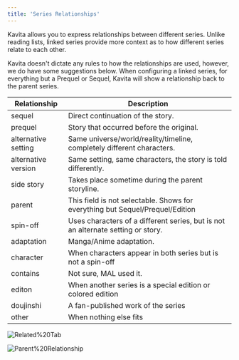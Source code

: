 ```yaml
---
title: 'Series Relationships'
---
```


Kavita allows you to express relationships between different series. Unlike reading lists, linked series provide more context as to how different series relate to each other.

Kavita doesn't dictate any rules to how the relationships are used, however, we do have some suggestions below. When configuring a linked series, for everything but a Prequel or Sequel, Kavita will show a relationship back to the parent series.


|Relationship | Description |  
|  ------ | ------ |
|sequel |         Direct continuation of the story. |
|prequel |        Story that occurred before the original. |
|alternative setting |        Same universe/world/reality/timeline, completely different characters. |
|alternative version |        Same setting, same characters, the story is told differently. |
|side story |         Takes place sometime during the parent storyline. |
|parent |         This field is not selectable. Shows for everything but Sequel/Prequel/Edition |
|spin-off |       Uses characters of a different series, but is not an alternate setting or story.|
|adaptation |         Manga/Anime adaptation. |
|character  |     When characters appear in both series but is not a spin-off|
|contains  |  Not sure, MAL used it.   |
|editon  |  When another series is a special edition or colored edition   |
| doujinshi | A fan-published work of the series | 
|other  |     When nothing else fits | 


![Related%20Tab](../../../public/guides/features/related.png)


![Parent%20Relationship](../../../public/guides/features/parent_relationship.png)